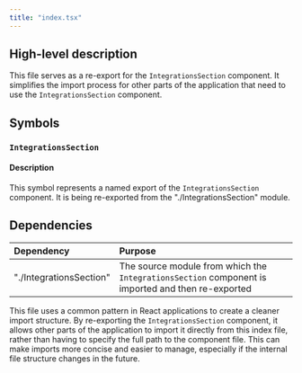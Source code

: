 ```yaml
---
title: "index.tsx"
---
```


## High-level description
This file serves as a re-export for the `IntegrationsSection` component. It simplifies the import process for other parts of the application that need to use the `IntegrationsSection` component.

## Symbols

### `IntegrationsSection`
#### Description
This symbol represents a named export of the `IntegrationsSection` component. It is being re-exported from the "./IntegrationsSection" module.

## Dependencies
| Dependency | Purpose |
|:-----------|:--------|
| "./IntegrationsSection" | The source module from which the `IntegrationsSection` component is imported and then re-exported |

This file uses a common pattern in React applications to create a cleaner import structure. By re-exporting the `IntegrationsSection` component, it allows other parts of the application to import it directly from this index file, rather than having to specify the full path to the component file. This can make imports more concise and easier to manage, especially if the internal file structure changes in the future.